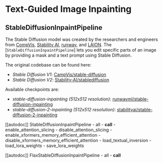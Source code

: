 <!--Copyright 2023 The HuggingFace Team. All rights reserved.

Licensed under the Apache License, Version 2.0 (the "License"); you may not use this file except in compliance with
the License. You may obtain a copy of the License at

http://www.apache.org/licenses/LICENSE-2.0

Unless required by applicable law or agreed to in writing, software distributed under the License is distributed on
an "AS IS" BASIS, WITHOUT WARRANTIES OR CONDITIONS OF ANY KIND, either express or implied. See the License for the
specific language governing permissions and limitations under the License.
-->

# Text-Guided Image Inpainting

## StableDiffusionInpaintPipeline

The Stable Diffusion model was created by the researchers and engineers from [CompVis](https://github.com/CompVis), [Stability AI](https://stability.ai/), [runway](https://github.com/runwayml), and [LAION](https://laion.ai/). The [`StableDiffusionInpaintPipeline`] lets you edit specific parts of an image by providing a mask and a text prompt using Stable Diffusion.

The original codebase can be found here: 
- *Stable Diffusion V1*: [CampVis/stable-diffusion](https://github.com/runwayml/stable-diffusion#inpainting-with-stable-diffusion)
- *Stable Diffusion V2*: [Stability-AI/stablediffusion](https://github.com/Stability-AI/stablediffusion#image-inpainting-with-stable-diffusion)

Available checkpoints are:
- *stable-diffusion-inpainting (512x512 resolution)*: [runwayml/stable-diffusion-inpainting](https://huggingface.co/runwayml/stable-diffusion-inpainting)
- *stable-diffusion-2-inpainting (512x512 resolution)*: [stabilityai/stable-diffusion-2-inpainting](https://huggingface.co/stabilityai/stable-diffusion-2-inpainting)

[[autodoc]] StableDiffusionInpaintPipeline
	- all
	- __call__
	- enable_attention_slicing
	- disable_attention_slicing
	- enable_xformers_memory_efficient_attention
	- disable_xformers_memory_efficient_attention
	- load_textual_inversion
	- load_lora_weights
	- save_lora_weights

[[autodoc]] FlaxStableDiffusionInpaintPipeline
	- all
	- __call__
